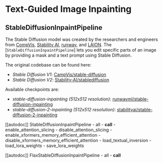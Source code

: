 <!--Copyright 2023 The HuggingFace Team. All rights reserved.

Licensed under the Apache License, Version 2.0 (the "License"); you may not use this file except in compliance with
the License. You may obtain a copy of the License at

http://www.apache.org/licenses/LICENSE-2.0

Unless required by applicable law or agreed to in writing, software distributed under the License is distributed on
an "AS IS" BASIS, WITHOUT WARRANTIES OR CONDITIONS OF ANY KIND, either express or implied. See the License for the
specific language governing permissions and limitations under the License.
-->

# Text-Guided Image Inpainting

## StableDiffusionInpaintPipeline

The Stable Diffusion model was created by the researchers and engineers from [CompVis](https://github.com/CompVis), [Stability AI](https://stability.ai/), [runway](https://github.com/runwayml), and [LAION](https://laion.ai/). The [`StableDiffusionInpaintPipeline`] lets you edit specific parts of an image by providing a mask and a text prompt using Stable Diffusion.

The original codebase can be found here: 
- *Stable Diffusion V1*: [CampVis/stable-diffusion](https://github.com/runwayml/stable-diffusion#inpainting-with-stable-diffusion)
- *Stable Diffusion V2*: [Stability-AI/stablediffusion](https://github.com/Stability-AI/stablediffusion#image-inpainting-with-stable-diffusion)

Available checkpoints are:
- *stable-diffusion-inpainting (512x512 resolution)*: [runwayml/stable-diffusion-inpainting](https://huggingface.co/runwayml/stable-diffusion-inpainting)
- *stable-diffusion-2-inpainting (512x512 resolution)*: [stabilityai/stable-diffusion-2-inpainting](https://huggingface.co/stabilityai/stable-diffusion-2-inpainting)

[[autodoc]] StableDiffusionInpaintPipeline
	- all
	- __call__
	- enable_attention_slicing
	- disable_attention_slicing
	- enable_xformers_memory_efficient_attention
	- disable_xformers_memory_efficient_attention
	- load_textual_inversion
	- load_lora_weights
	- save_lora_weights

[[autodoc]] FlaxStableDiffusionInpaintPipeline
	- all
	- __call__
